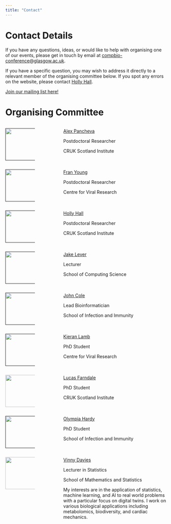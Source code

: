 ```yaml
---
title: "Contact"
---
```


# Contact Details

If you have any questions, ideas, or would like to help with organising one of our events, please get in touch by email at [compbio-conference@glasgow.ac.uk](mailto:compbio-conference@glasgow.ac.uk).

If you have a specific question, you may wish to address it directly to a relevant member of the organising committee below. If you spot any errors on the website, please contact [Holly Hall](mailto:h.hall@crukscotlandinstitute.ac.uk).

[Join our mailing list here!](https://lists.cent.gla.ac.uk/sympa/info/compbio){.btn .btn-primary .btn role="button" data-toggle="tooltip" title="Mailing list"}

# Organising Committee

:::: {.columns}
::: {.column width="20%"}
[![](./assets/img/alex.jpg){width=100}]()
:::

::: {.column width="10%"}
:::

::: {.column width="70%"}
[Alex Pancheva]()

Postdoctoral Researcher

CRUK Scotland Institute
:::
::::

:::: {.columns}
::: {.column width="20%"}
[![](./assets/img/fran.jpg){width=100}]()
:::

::: {.column width="10%"}
:::

::: {.column width="70%"}
[Fran Young]()

Postdoctoral Researcher

Centre for Viral Research
:::
::::

:::: {.columns}
::: {.column width="20%"}
[![](./assets/img/holly.jpg){width=100}]()
:::

::: {.column width="10%"}
:::

::: {.column width="70%"}
[Holly Hall]()

Postdoctoral Researcher

CRUK Scotland Institute
:::
::::

:::: {.columns}
::: {.column width="20%"}
[![](./assets/img/jake.jpg){width=100}]()
:::

::: {.column width="10%"}
:::

::: {.column width="70%"}
[Jake Lever]()

Lecturer

School of Computing Science
:::
::::

:::: {.columns}
::: {.column width="20%"}
[![](./assets/img/john.jpg){width=100}]()
:::

::: {.column width="10%"}
:::

::: {.column width="70%"}
[John Cole]()

Lead Bioinformatician

School of Infection and Immunity
:::
::::

:::: {.columns}
::: {.column width="20%"}
[![](./assets/img/kieran.jpg){width=100}]()
:::

::: {.column width="10%"}
:::

::: {.column width="70%"}
[Kieran Lamb]()

PhD Student

Centre for Viral Research
:::
::::

:::: {.columns}
::: {.column width="20%"}
[![](./assets/img/lucas.jpg){width=100}](https://lucasfarndale.github.io)
:::

::: {.column width="10%"}
:::

::: {.column width="70%"}
[Lucas Farndale](lucasfarndale.github.io)

PhD Student

CRUK Scotland Institute
:::
::::

:::: {.columns}
::: {.column width="20%"}
[![](./assets/img/olympia.jpg){width=100}]()
:::

::: {.column width="10%"}
:::

::: {.column width="70%"}
[Olympia Hardy]()

PhD Student

School of Infection and Immunity
:::
::::

:::: {.columns}
::: {.column width="20%"}
[![](./assets/img/Vinny2.jpg){width=100}](https://www.gla.ac.uk/schools/mathematicsstatistics/staff/vinnydavies/)
:::

::: {.column width="10%"}
:::

::: {.column width="70%"}
[Vinny Davies](https://www.gla.ac.uk/schools/mathematicsstatistics/staff/vinnydavies/)

Lecturer in Statistics

School of Mathematics and Statistics

My interests are in the application of statistics, machine learning, and AI to real world problems with a particular focus on digital twins. I work on various biological applications including metabolomics, biodiversity, and cardiac mechanics.
:::
::::
